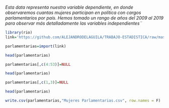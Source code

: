 *Esta data representa nuestra variable dependiente, en donde observaremos cuantas mujeres participan en política con cargos parlamentarios por país. Hemos tomado un rango de años del 2009 al 2019 para observar más detalladamente las variables independientes¨*

```r
library(rio)
link='https://github.com/ALEJANDRODELAGUILA/TRABAJO-ESTADISTICA/raw/master/Mujeres%20pol%C3%ADticas%20en%20el%20parlamento.xls'

parlamentarias=import(link)

head(parlamentarias)
```

```r
parlamentarias[,c(4:53)]=NULL
```

```r
head(parlamentarias)
```

```r
parlamentarias[,c(1,3)]=NULL
```

```r
head(parlamentarias)
```

```r
write.csv(parlamentarias,"Mujeres Parlamentarias.csv", row.names = F)
```

